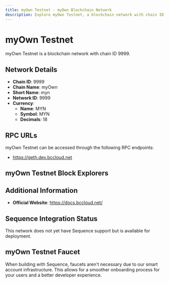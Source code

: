 ```yaml
--- 
title: myOwn Testnet - myOwn Blockchain Network
description: Explore myOwn Testnet, a blockchain network with chain ID 9999. Learn about its native currency, MYN, and how to interact with the network.
---
```


# myOwn Testnet

myOwn Testnet is a blockchain network with chain ID 9999.

## Network Details

- **Chain ID**: 9999
- **Chain Name**: myOwn
- **Short Name**: myn
- **Network ID**: 9999
- **Currency**: 
  - **Name**: MYN
  - **Symbol**: MYN
  - **Decimals**: 18

## RPC URLs

myOwn Testnet can be accessed through the following RPC endpoints:

- https://geth.dev.bccloud.net

## myOwn Testnet Block Explorers



## Additional Information

- **Official Website**: https://docs.bccloud.net/

## Sequence Integration Status

This network does not yet have Sequence support but is available for deployment.

## myOwn Testnet Faucet

When building with Sequence, faucets aren't necessary due to our smart account infrastructure. This allows for a smoother onboarding process for your users and a better developer experience.
